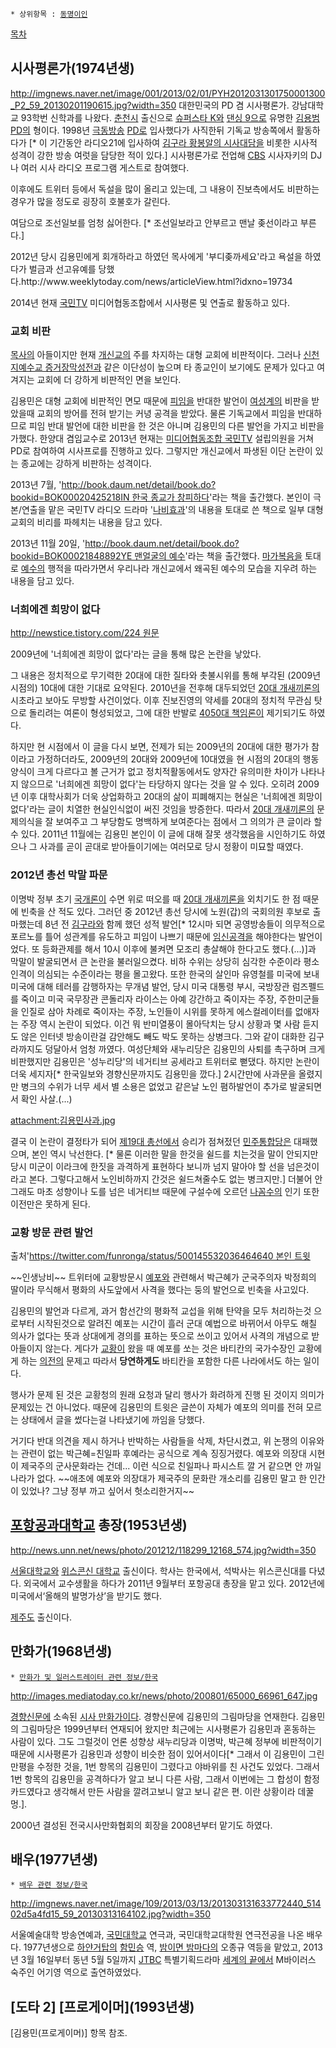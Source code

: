  * 상위항목 : [[동명이인]]
[[목차]]

== 시사평론가(1974년생) ==
http://imgnews.naver.net/image/001/2013/02/01/PYH2012031301750001300_P2_59_20130201190615.jpg?width=350
대한민국의 PD 겸 시사평론가. 강남대학교 93학번 신학과를 나왔다. [[춘천시]] 출신으로 [[슈퍼스타 K]]와 [[댄싱 9]]으로 유명한 [[김용범]]PD의 형이다. 1998년 [[극동방송]] [[PD]]로 입사했다가 사직한뒤 기독교 방송쪽에서 활동하다가 [* 이 기간동안 라디오21에 입사하여 [[김구라 황봉알의 시사대담]]을 비롯한 시사적 성격이 강한 방송 여럿을 담당한 적이 있다.] 시사평론가로 전업해 [[CBS]] 시사자키의 DJ나 여러 시사 라디오 프로그램 게스트로 참여했다.

이후에도 트위터 등에서 독설을 많이 올리고 있는데, 그 내용이 진보측에서도 비판하는 경우가 많을 정도로 굉장히 호불호가 갈린다. 

여담으로 조선일보를 엄청 싫어한다. [* 조선일보라고 안부르고 맨날 좆선이라고 부른다.]

2012년 당시 김용민에게 회개하라고 하였던 목사에게 '부디좆까세요'라고 욕설을 하였다가 벌금과 선고유예를 당했다.http://www.weeklytoday.com/news/articleView.html?idxno=19734

2014년 현재 [[국민TV]] 미디어협동조합에서 시사평론 및 연출로 활동하고 있다.
=== 교회 비판 ===
 
[[목사]]의 아들이지만 현재 [[개신교]]의 주를 차지하는 대형 교회에 비판적이다. 그러나 [[신천지예수교 증거장막성전]]과 같은 이단성이 높으며 타 종교인이 보기에도 문제가 있다고 여겨지는 교회에 더 강하게 비판적인 면을 보인다. 

김용민은 대형 교회에 비판적인 면모 때문에 [[피임]]을 반대한 발언이 [[여성]]계의 비판을 받았을때 교회의 방어를 전혀 받기는 커녕 공격을 받았다. 물론 기독교에서 피임을 반대하므로 피임 반대 발언에 대한 비판을 한 것은 아니며 김용민의 다른 발언을 가지고 비판을 가했다. 한양대 겸임교수로 2013년 현재는 [[미디어협동조합 국민TV]] 설립의원을 거쳐 PD로 참여하여 시사프로를 진행하고 있다. 그렇지만 개신교에서 파생된 이단 논란이 있는 종교에는 강하게 비판하는 성격이다.

2013년 7월,  '[[http://book.daum.net/detail/book.do?bookid=BOK00020425218IN 한국 종교가 창피하다]]'라는 책을 출간했다. 본인이 극본/연출을 맡은 국민TV 라디오 드라마 '[[나비효과]]'의 내용을 토대로 쓴 책으로 일부 대형교회의 비리를 파헤치는 내용을 담고 있다.

2013년 11월 20일, '[[http://book.daum.net/detail/book.do?bookid=BOK00021848892YE 맨얼굴의 예수]]'라는 책을 출간했다. [[마가복음]]을 토대로 [[예수]]의 행적을 따라가면서 우리나라 개신교에서 왜곡된 예수의 모습을 지우려 하는 내용을 담고 있다.

=== 너희에겐 희망이 없다 ===
[[http://newstice.tistory.com/224 원문]]

2009년에 '너희에겐 희망이 없다'라는 글을 통해 많은 논란을 낳았다.

그 내용은 정치적으로 무기력한 20대에 대한 질타와 촛불시위를 통해 부각된 (2009년 시점의) 10대에 대한 기대로 요약된다. 2010년을 전후해 대두되었던 [[20대 개새끼론]]의 시초라고 보아도 무방할 사건이었다. 이후 진보진영의 약세를 20대의 정치적 무관심 탓으로 돌리려는 여론이 형성되었고, 그에 대한 반발로 [[4050대 책임론]]이 제기되기도 하였다.

하지만 현 시점에서 이 글을 다시 보면, 전제가 되는 2009년의 20대에 대한 평가가 참이라고 가정하더라도, 2009년의 20대와 2009년에 10대였을 현 시점의 20대의 행동양식이 크게 다르다고 볼 근거가 없고 정치적활동에서도 양자간 유의미한 차이가 나타나지 않으므로 '너희에겐 희망이 없다'는 타당하지 않다는 것을 알 수 있다. 오히려 2009년 이후 대학사회가 더욱 상업화하고 20대의 삶이 피폐해지는 현실은 '너희에겐 희망이 없다'라는 글이 치열한 현실인식없이 써진 것임을 방증한다. 따라서 [[20대 개새끼론]]의 문제의식을 잘 보여주고 그 부당함도 명백하게 보여준다는 점에서 그 의의가 큰 글이라 할 수 있다. 2011년 11월에는 김용민 본인이 이 글에 대해 잘못 생각했음을 시인하기도 하였으나 그 사과를 곧이 곧대로 받아들이기에는 여러모로 당시 정황이 미묘할 때였다.

=== 2012년 총선 막말 파문 ===

이명박 정부 초기 [[국개론]]이 수면 위로 떠오를 때 [[20대 개새끼론]]을 외치기도 한 점 때문에 빈축을 산 적도 있다. 그러던 중 2012년 총선 당시에 노원(갑)의 국회의원 후보로 출마했는데 8년 전 [[김구라]]와 함께 했던 성적 발언[* 12시마 되면 공영방송들이 의무적으로 포르노를 틀어 성관계를 유도하고 피임이 나쁘기 때문에 [[임신공격]]을 해야한다는 발언이었다. 또 등화관제를 해서 10시 이후에 불켜면 모조리 총살해야 한다고도 했다.(...)]과 막말이 발굴되면서 큰 논란을 불러일으켰다. 비하 수위는 상당히 심각한 수준이라 평소 인격이 의심되는 수준이라는 평을 몰고왔다. 또한 한국의 살인마 유영철를 미국에 보내 미국에 대해 테러를 감행하자는 무개념 발언, 당시 미국 대통령 부시, 국방장관 럼즈펠드를 죽이고 미국 국무장관 콘돌리자 라이스는 아예 강간하고 죽이자는 주장, 주한미군들을 인질로 삼아 차례로 죽이자는 주장, 노인들이 시위를 못하게 에스컬레이터를 없애자는 주장 역시 논란이 되었다. 이건 뭐 반미열풍이 몰아닥치는 당시 상황과 몇 사람 듣지도 않은 인터넷 방송이란걸 감안해도 빼도 박도 못하는 상병크다. 그와 같이 대화한 김구라까지도 덩달아서 엄청 까였다. 여성단체와 새누리당은 김용민의 사퇴를 촉구하며 크게 비판했지만 김용민은 '성누리당'의 네거티브 공세라고 트위터로 뻗댔다. 하지만 논란이 더욱 세지자[* 한국일보와 경향신문까지도 김용민을 깠다.] 2시간만에 사과문을 올렸지만 병크의 수위가 너무 세서 별 소용은 없었고 같은날 노인 폄하발언이 추가로 발굴되면서 확인 사살.(...)

attachment:김용민사과.jpg

결국 이 논란이 결정타가 되어 [[제19대 총선]]에서 승리가 점쳐젔던 [[민주통합당]]은 대패했으며, 본인 역시 낙선한다. [* 물론 이러한 말을 한것을 쉴드를 치는것을 말이 안되지만 당시 미군이 이라크에 한짓을 과격하게 표현하다 보니까 넘지 말아야 할 선을 넘은것이라고 본다. 그렇다고해서 노인비하까지 간것은 쉴드쳐줄수도 없는 병크지만.] 더불어 안그래도 마초 성향이나 도를 넘은 네거티브 때문에 구설수에 오르던 [[나꼼수]]의 인기 또한 이전만은 못하게 된다. 

=== 교황 방문 관련 발언 ===
출처'[[https://twitter.com/funronga/status/500145532036464640 본인 트윗]]

~~인생낭비~~ 트위터에 교황방문시 [[예포]]와 관련해서 박근혜가 군국주의자 박정희의 딸이라 무식해서 평화의 사도앞에서 사격을 했다는 둥의 발언으로 빈축을 사고있다.

김용민의 발언과 다르게, 과거 함선간의 평화적 교섭을 위해 탄약을 모두 처리하는것 으로부터 시작된것으로 알려진 예포는 시간이 흘러 군대 예법으로 바뀌어서 아무도 해칠 의사가 없다는 뜻과 상대에게 경의를 표하는 뜻으로 쓰이고 있어서 사격의 개념으로 받아들이지 않는다. 게다가 [[교황]]이 왔을 때 예포를 쏘는 것은 바티칸의 국가수장인 교황에게 하는 [[의전]]의 문제고 따라서 '''당연하게도''' 바티칸을 포함한 다른 나라에서도 하는 일이다. 

행사가 문제 된 것은 교황청의 원래 요청과 달리 행사가 화려하게 진행 된 것이지 의미가 문제있는 건 아니었다. 때문에 김용민의 트윗은 글쓴이 자체가 예포의 의미를 전혀 모르는 상태에서 글을 썼다는걸 나타냈기에 까임을 당했다.

거기다 반대 의견을 제시 하거나 반박하는 사람들을 삭제, 차단시켰고, 위 논쟁의 이유와는 관련이 없는 박근혜=친일파 후예라는 공식으로 계속 징징거렸다. 예포와 의장대 시현이 제국주의 군사문화라는 건데... 이런 식으로 친일파나 파시스트 깔 거 같으면 안 까일 나라가 없다. ~~애초에 예포와 의장대가 제국주의 문화란 개소리를 김용민 말고 한 인간이 있었나? 그냥 정부 까고 싶어서 헛소리한거지~~
== [[포항공과대학교]] 총장(1953년생) ==
http://news.unn.net/news/photo/201212/118299_12168_574.jpg?width=350

[[서울대학교]]와 [[위스콘신 대학교]] 출신이다. 학사는 한국에서, 석박사는 위스콘신대를 다녔다. 외국에서 교수생활을 하다가 2011년 9월부터 포항공대 총장을 맡고 있다. 2012년에 미국에서‘올해의 발명가상’을 받기도 했다.

[[제주도]] 출신이다.

== 만화가(1968년생) ==
 * [[만화가 및 일러스트레이터 관련 정보/한국]]

http://images.mediatoday.co.kr/news/photo/200801/65000_66961_647.jpg

[[경향신문]]에 소속된 [[시사 만화가]]이다. 경향신문에 김용민의 그림마당을 연재한다. 김용민의 그림마당은 1999년부터 연재되어 왔지만 최근에는 시사평론가 김용민과 혼동하는 사람이 있다. 
그도 그럴것이 언론 성향상 새누리당과 이명박, 박근혜 정부에 비판적이기 때문에 시사평론가 김용민과 성향이 비슷한 점이 있어서이다[* 그래서 이 김용민이 그린 만평을 수정한 것을, 1번 항목의 김용민이 그렸다고 야바위를 친 사건도 있었다. 그래서 1번 항목의 김용민을 공격하다가 알고 보니 다른 사람, 그래서 이번에는 그 합성이 함정카드였다고 생각해서 만든 사람을 깔려고보니 알고 보니 같은 편. 이란 상황이라 데꿀멍.].

2000년 결성된 전국시사만화협회의 회장을 2008년부터 맡기도 하였다.

== 배우(1977년생) ==
 * [[배우 관련 정보/한국]]

http://imgnews.naver.net/image/109/2013/03/13/201303131633772440_51402d5a4fd15_59_20130313164102.jpg?width=350

서울예술대학 방송연예과, [[국민대학교]] 연극과, 국민대학교대학원 연극전공을 나온 배우다. 1977년생으로 [[하얀거탑]]의 [[함민승]] 역, [[밤이면 밤마다]]의 오종규 역등을 맡았고, 2013년 3월 16일부터 동년 5월 5일까지 [[JTBC]] 특별기획드라마 [[세계의 끝]]에서 M바이러스 숙주인 어기영 역으로 출연하였었다. 

== [도타 2] [프로게이머](1993년생) ==
[김용민(프로게이머)] 항목 참조.

